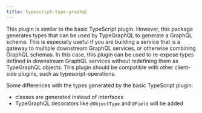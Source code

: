 ```yaml
---
title: typescript-type-graphql
---
```



<PluginHeader />

This plugin is similar to the basic TypeScript plugin. However, this package generates types that can be used by TypeGraphQL to generate a GraphQL schema. This is especially useful if you are building a service that is a gateway to multiple downstream GraphQL services, or otherwise combining GraphQL schemas. In this case, this plugin can be used to re-expose types defined in downstream GraphQL services without redefining them as TypeGraphQL objects. This plugin should be compatible with other client-side plugins, such as typescript-operations.

Some differences with the types generated by the basic TypeScript plugin:

- classes are generated instead of interfaces
- TypeGraphQL decorators like `@ObjectType` and `@Field` will be added

<PluginApiDocs />
